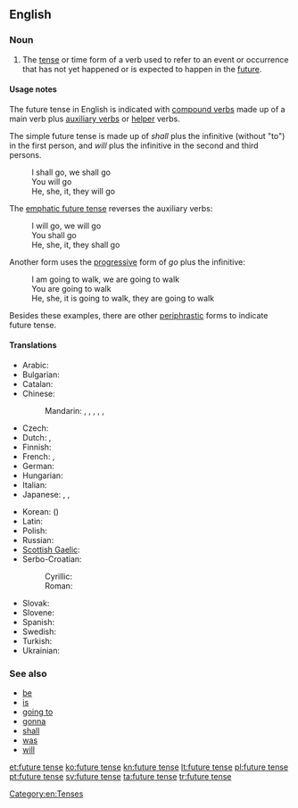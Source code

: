 ==English==

===Noun===
{{en-noun|sg=[[future]] [[tense]]}}

# {{grammar}} The [[tense]] or time form of a verb used to refer to an event or occurrence that has not yet happened or is expected to happen in the [[future]].

====Usage notes====
The future tense in English is indicated with [[compound verb]]s made up of a main verb plus [[auxiliary verb]]s or [[helper]] verbs.

The simple future tense is made up of ''shall'' plus the infinitive (without "to") in the first person, and ''will'' plus the infinitive in the second and third persons.
: I shall go, we shall go
: You will go
: He, she, it, they will go

The [[emphatic future tense]] reverses the auxiliary verbs:
: I will go, we will go
: You shall go
: He, she, it, they shall go

Another form uses the [[progressive]] form of ''go'' plus the infinitive:
: I am going to walk, we are going to walk
: You are going to walk
: He, she, it is going to walk, they are going to walk

Besides these examples, there are other [[periphrastic]] forms to indicate future tense.

====Translations====
{{trans-top|time form of a verb}}
* Arabic: {{t|ar|مستقبل|m|tr=mustáqbal|sc=Arab}}
* Bulgarian: {{t|bg|бъдеще време|c|tr=bǎ̀dešte vréme|sc=Cyrl}}
* Catalan: {{t|ca|futur|m}}
* Chinese:
*: Mandarin: {{t|zh|將來時態|sc=Hani}}, {{t|zh|将来时态|tr=jiānglái shítài|sc=Hani}}, {{t|zh|將來時制|sc=Hani}}, {{t|zh|将来时制|tr=jiānglái shízhì|sc=Hani}}, {{t|zh|將來時|sc=Hani}}, {{t|zh|将来时|tr=jiāngláishí|sc=Hani}}
* Czech: {{t-|cs|budoucí čas}}
* Dutch: {{t+|nl|toekomende tijd|m}}, {{t|nl|onvoltooid toekomstige tijd|m}}
* Finnish: {{t+|fi|futuuri}}
* French: {{t+|fr|futur|m}}, {{t+|fr|futur simple|m}}
* German: {{t+|de|Futur|n}}
* Hungarian: {{t+|hu|jövő idő}}
* Italian: {{t+|it|futuro|m}}
* Japanese: {{t|ja|未来時制|tr=みらいじせい, mírai-jisei|sc=Jpan}}, {{t|ja|未来形|tr=みらいけい, míraikei|sc=Jpan}}, {{t|ja|未来|tr=みらい, mírai|sc=Jpan}}
{{trans-mid}}
* Korean: {{t|ko|미래 시제|tr=mirae sije|sc=Kore}} ({{t|ko|未來時制|sc=Kore}})
* Latin: {{t-|la|futurum}}
* Polish: {{t|pl|czas przyszły|m}}
* Russian: {{t+|ru|будущее время|n|tr=búduščeje vrémja}}
* [[Scottish Gaelic]]: {{t-|gd|tràth teachdail|m|xs=Scottish Gaelic}}
* Serbo-Croatian:
*: Cyrillic: {{t|sh|футур|m}}
*: Roman: {{t|sh|futur|m}}
* Slovak: {{t|sk|budúci čas|m}}
* Slovene: {{t|sl|prihodnjik|m}}
* Spanish: {{t+|es|futuro|m}}
* Swedish: {{t-|sv|futurum}}
* Turkish: {{t+|tr|gelecek zaman}}
* Ukrainian: {{t|uk|майбутній час|m|tr=majbútnij čas|sc=Cyrl}}
{{trans-bottom}}

===See also===
* [[be]]
* [[is]]
* [[going to]]
* [[gonna]]
* [[shall]]
* [[was]]
* [[will]]

[[Category:en:Tenses]]

[[et:future tense]]
[[ko:future tense]]
[[kn:future tense]]
[[lt:future tense]]
[[pl:future tense]]
[[pt:future tense]]
[[sv:future tense]]
[[ta:future tense]]
[[tr:future tense]]